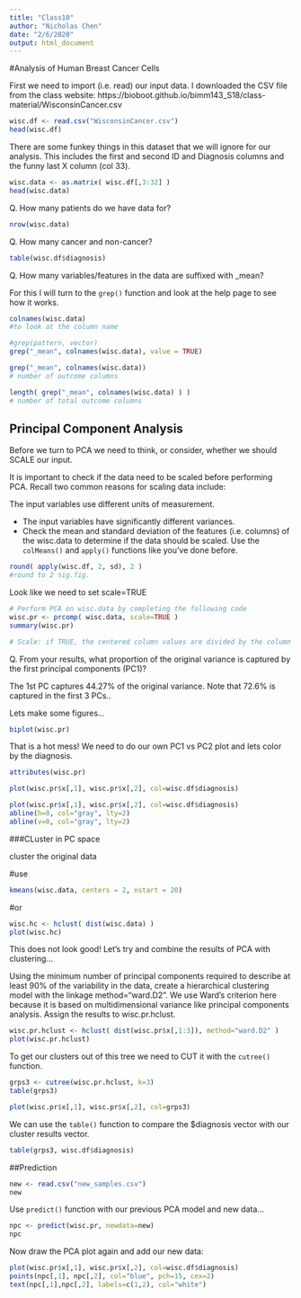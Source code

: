 ```yaml
---
title: "Class10"
author: "Nicholas Chen"
date: "2/6/2020"
output: html_document
---
```


#Analysis of Human Breast Cancer Cells

First we need to import (i.e. read) our input data. I downloaded the CSV file from the class website: https://bioboot.github.io/bimm143_S18/class-material/WisconsinCancer.csv

```r
wisc.df <- read.csv("WisconsinCancer.csv")
head(wisc.df)
```

There are some funkey things in this dataset that we will ignore for our analysis. This includes the first and second ID and Diagnosis columns and the funny last X column (col 33).

```r
wisc.data <- as.matrix( wisc.df[,3:32] )
head(wisc.data)
```

Q. How many patients do we have data for?

```r
nrow(wisc.data)
```

Q. How many cancer and non-cancer?

```r
table(wisc.df$diagnosis)
```

Q. How many variables/features in the data are suffixed with _mean?

For this I will turn to the `grep()` function and look at the help page to see how it works.

```r
colnames(wisc.data)
#to look at the column name
```

```r
#grep(pattern, vector)
grep("_mean", colnames(wisc.data), value = TRUE)
```

```r
grep("_mean", colnames(wisc.data))
# number of outcome columns
```

```r
length( grep("_mean", colnames(wisc.data) ) )
# number of total outcome columns
```

## Principal Component Analysis

Before we turn to PCA we need to think, or consider, whether we should SCALE our input.

It is important to check if the data need to be scaled before performing PCA. Recall two common reasons for scaling data include:

The input variables use different units of measurement.

- The input variables have significantly different variances.
- Check the mean and standard deviation of the features (i.e. columns) of the wisc.data to determine if the data should be scaled. Use the `colMeans()` and `apply()` functions like you’ve done before.

```r
round( apply(wisc.df, 2, sd), 2 )
#round to 2 sig.fig.
```

Look like we need to set scale=TRUE

```r
# Perform PCA on wisc.data by completing the following code
wisc.pr <- prcomp( wisc.data, scale=TRUE )
summary(wisc.pr)

# Scale: if TRUE, the centered column values are divided by the column’s standard deviation (when center is also TRUE; otherwise, the root mean square is used); if FALSE, scaling is not performed
```

Q. From your results, what proportion of the original variance is captured by the first principal components (PC1)?

The 1st PC captures 44.27% of the original variance. Note that 72.6% is captured in the first 3 PCs..

Lets make some figures...

```r
biplot(wisc.pr)
```

That is a hot mess! We need to do our own PC1 vs PC2 plot and lets color by the diagnosis.

```r
attributes(wisc.pr)
```

```r
plot(wisc.pr$x[,1], wisc.pr$x[,2], col=wisc.df$diagnosis)
```

```r
plot(wisc.pr$x[,1], wisc.pr$x[,2], col=wisc.df$diagnosis)
abline(h=0, col="gray", lty=2)
abline(v=0, col="gray", lty=2)
```

###CLuster in PC space

cluster the original data

#use
```r
kmeans(wisc.data, centers = 2, nstart = 20)
```

#or
```r
wisc.hc <- hclust( dist(wisc.data) )
plot(wisc.hc)
```

This does not look good! Let's try and combine the results of PCA with clustering...

Using the minimum number of principal components required to describe at least 90% of the variability in the data, create a hierarchical clustering model with the linkage method="ward.D2". We use Ward’s criterion here because it is based on multidimensional variance like principal components analysis. Assign the results to wisc.pr.hclust.

```r
wisc.pr.hclust <- hclust( dist(wisc.pr$x[,1:3]), method="ward.D2" )
plot(wisc.pr.hclust)
```

To get our clusters out of this tree we need to CUT it with the `cutree()` function.

```r
grps3 <- cutree(wisc.pr.hclust, k=3)
table(grps3)

```

```r
plot(wisc.pr$x[,1], wisc.pr$x[,2], col=grps3)

```

We can use the `table()` function to compare the $diagnosis vector with our cluster results vector.

```r
table(grps3, wisc.df$diagnosis)
```

##Prediction

```r
new <- read.csv("new_samples.csv")
new
```

Use `predict()` function with our previous PCA model and new data...
```r
npc <- predict(wisc.pr, newdata=new)
npc
```

Now draw the PCA plot again and add our new data:

```r
plot(wisc.pr$x[,1], wisc.pr$x[,2], col=wisc.df$diagnosis)
points(npc[,1], npc[,2], col="blue", pch=15, cex=2)
text(npc[,1],npc[,2], labels=c(1,2), col="white")
```

